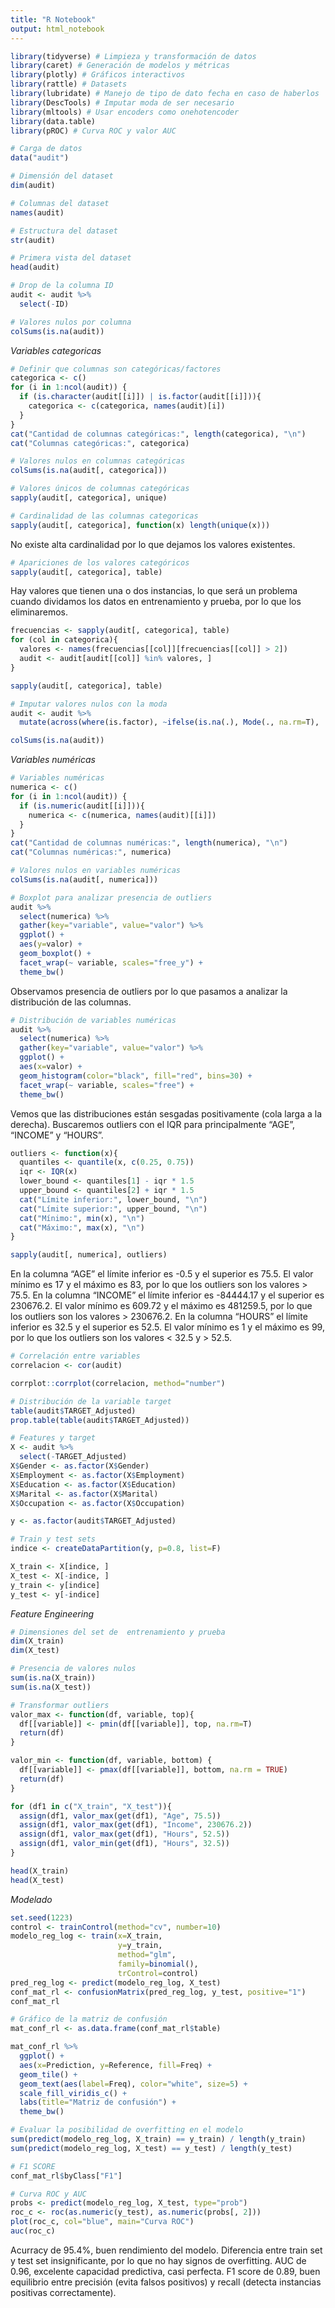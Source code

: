 ---
title: "R Notebook"
output: html_notebook
---
```{r}
library(tidyverse) # Limpieza y transformación de datos
library(caret) # Generación de modelos y métricas
library(plotly) # Gráficos interactivos
library(rattle) # Datasets
library(lubridate) # Manejo de tipo de dato fecha en caso de haberlos
library(DescTools) # Imputar moda de ser necesario
library(mltools) # Usar encoders como onehotencoder
library(data.table) 
library(pROC) # Curva ROC y valor AUC

# Carga de datos
data("audit")
```

```{r}
# Dimensión del dataset
dim(audit)
```
```{r}
# Columnas del dataset
names(audit)
```
```{r}
# Estructura del dataset
str(audit)
```
```{r}
# Primera vista del dataset
head(audit)
```
```{r}
# Drop de la columna ID
audit <- audit %>%
  select(-ID)
```


```{r}
# Valores nulos por columna
colSums(is.na(audit))
```
*Variables categoricas*

```{r}
# Definir que columnas son categóricas/factores
categorica <- c()
for (i in 1:ncol(audit)) {
  if (is.character(audit[[i]]) | is.factor(audit[[i]])){
    categorica <- c(categorica, names(audit)[i])
  }
}
cat("Cantidad de columnas categóricas:", length(categorica), "\n")
cat("Columnas categóricas:", categorica)
```
```{r}
# Valores nulos en columnas categóricas
colSums(is.na(audit[, categorica]))
```
```{r}
# Valores únicos de columnas categóricas
sapply(audit[, categorica], unique)
```

```{r}
# Cardinalidad de las columnas categoricas
sapply(audit[, categorica], function(x) length(unique(x)))
```
No existe alta cardinalidad por lo que dejamos los valores existentes.
```{r}
# Apariciones de los valores categóricos
sapply(audit[, categorica], table)
```
Hay valores que tienen una o dos instancias, lo que será un problema cuando dividamos los datos en entrenamiento y prueba, por lo que los eliminaremos.

```{r}
frecuencias <- sapply(audit[, categorica], table)
for (col in categorica){
  valores <- names(frecuencias[[col]][frecuencias[[col]] > 2])
  audit <- audit[audit[[col]] %in% valores, ]
}

sapply(audit[, categorica], table)
```

```{r}
# Imputar valores nulos con la moda
audit <- audit %>%
  mutate(across(where(is.factor), ~ifelse(is.na(.), Mode(., na.rm=T), .)))
```

```{r}
colSums(is.na(audit))
```

*Variables numéricas*

```{r}
# Variables numéricas
numerica <- c()
for (i in 1:ncol(audit)) {
  if (is.numeric(audit[[i]])){
    numerica <- c(numerica, names(audit)[[i]])
  }
}
cat("Cantidad de columnas numéricas:", length(numerica), "\n")
cat("Columnas numéricas:", numerica)
```
```{r}
# Valores nulos en variables numéricas
colSums(is.na(audit[, numerica]))
```


```{r}
# Boxplot para analizar presencia de outliers
audit %>%
  select(numerica) %>%
  gather(key="variable", value="valor") %>%
  ggplot() +
  aes(y=valor) +
  geom_boxplot() +
  facet_wrap(~ variable, scales="free_y") +
  theme_bw()
```
Observamos presencia de outliers por lo que pasamos a analizar la distribución de las columnas.

```{r}
# Distribución de variables numéricas
audit %>%
  select(numerica) %>%
  gather(key="variable", value="valor") %>%
  ggplot() +
  aes(x=valor) +
  geom_histogram(color="black", fill="red", bins=30) +
  facet_wrap(~ variable, scales="free") +
  theme_bw()
```
Vemos que las distribuciones están sesgadas positivamente (cola larga a la derecha).
Buscaremos outliers con el IQR para principalmente "AGE", "INCOME" y "HOURS".

```{r}
outliers <- function(x){
  quantiles <- quantile(x, c(0.25, 0.75))
  iqr <- IQR(x)
  lower_bound <- quantiles[1] - iqr * 1.5
  upper_bound <- quantiles[2] + iqr * 1.5
  cat("Límite inferior:", lower_bound, "\n")
  cat("Límite superior:", upper_bound, "\n")
  cat("Mínimo:", min(x), "\n")
  cat("Máximo:", max(x), "\n")
}

sapply(audit[, numerica], outliers)
```
En la columna "AGE" el límite inferior es -0.5 y el superior es 75.5.
El valor mínimo es 17 y el máximo es 83, por lo que los outliers son los valores > 75.5.
En la columna "INCOME" el límite inferior es -84444.17  y el superior es 230676.2.
El valor mínimo es 609.72 y el máximo es 481259.5, por lo que los outliers son los valores > 230676.2.
En la columna "HOURS" el límite inferior es 32.5 y el superior es 52.5.
El valor mínimo es 1 y el máximo es 99, por lo que los outliers son los valores <  32.5 y > 52.5.


```{r}
# Correlación entre variables
correlacion <- cor(audit)

corrplot::corrplot(correlacion, method="number")
```


```{r}
# Distribución de la variable target
table(audit$TARGET_Adjusted)
prop.table(table(audit$TARGET_Adjusted))
```


```{r}
# Features y target
X <- audit %>%
  select(-TARGET_Adjusted)
X$Gender <- as.factor(X$Gender)
X$Employment <- as.factor(X$Employment)
X$Education <- as.factor(X$Education)
X$Marital <- as.factor(X$Marital)
X$Occupation <- as.factor(X$Occupation)

y <- as.factor(audit$TARGET_Adjusted)
```

```{r}
# Train y test sets
indice <- createDataPartition(y, p=0.8, list=F)

X_train <- X[indice, ]
X_test <- X[-indice, ]
y_train <- y[indice]
y_test <- y[-indice]
```

*Feature Engineering*
```{r}
# Dimensiones del set de  entrenamiento y prueba
dim(X_train)
dim(X_test)
```
```{r}
# Presencia de valores nulos
sum(is.na(X_train))
sum(is.na(X_test))
```
```{r}
# Transformar outliers
valor_max <- function(df, variable, top){
  df[[variable]] <- pmin(df[[variable]], top, na.rm=T)
  return(df)
}

valor_min <- function(df, variable, bottom) {
  df[[variable]] <- pmax(df[[variable]], bottom, na.rm = TRUE)
  return(df)
}

for (df1 in c("X_train", "X_test")){
  assign(df1, valor_max(get(df1), "Age", 75.5))
  assign(df1, valor_max(get(df1), "Income", 230676.2))
  assign(df1, valor_max(get(df1), "Hours", 52.5))
  assign(df1, valor_min(get(df1), "Hours", 32.5))
}

head(X_train)
head(X_test)
```

*Modelado*

```{r}
set.seed(1223)
control <- trainControl(method="cv", number=10)
modelo_reg_log <- train(x=X_train,
                        y=y_train,
                        method="glm",
                        family=binomial(),
                        trControl=control)
pred_reg_log <- predict(modelo_reg_log, X_test)
conf_mat_rl <- confusionMatrix(pred_reg_log, y_test, positive="1")
conf_mat_rl
```
```{r}
# Gráfico de la matriz de confusión
mat_conf_rl <- as.data.frame(conf_mat_rl$table)

mat_conf_rl %>%
  ggplot() +
  aes(x=Prediction, y=Reference, fill=Freq) +
  geom_tile() +
  geom_text(aes(label=Freq), color="white", size=5) +
  scale_fill_viridis_c() +
  labs(title="Matriz de confusión") +
  theme_bw()
```

```{r}
# Evaluar la posibilidad de overfitting en el modelo
sum(predict(modelo_reg_log, X_train) == y_train) / length(y_train)
sum(predict(modelo_reg_log, X_test) == y_test) / length(y_test)
```
```{r}
# F1 SCORE
conf_mat_rl$byClass["F1"]
```


```{r}
# Curva ROC y AUC
probs <- predict(modelo_reg_log, X_test, type="prob")
roc_c <- roc(as.numeric(y_test), as.numeric(probs[, 2]))
plot(roc_c, col="blue", main="Curva ROC")
auc(roc_c)
```

Acurracy de 95.4%, buen rendimiento del modelo.
Diferencia entre train set y test set insignificante, por lo que no hay signos de overfitting.
AUC de 0.96, excelente capacidad predictiva, casi perfecta.
F1 score de 0.89, buen equilibrio entre precisión (evita falsos positivos) y recall (detecta instancias positivas correctamente).